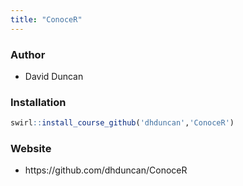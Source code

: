 ```yaml
---
title: "ConoceR"
---
```


### Author

- David Duncan

### Installation

```r
swirl::install_course_github('dhduncan','ConoceR')
```

### Website

- https://github.com/dhduncan/ConoceR
